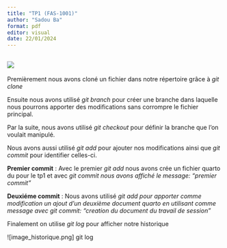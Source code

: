 ```yaml
---
title: "TP1 (FAS-1001)"
author: "Sadou Ba"
format: pdf
editor: visual
date: 22/01/2024
---
```


## ![](images/image_historique.png)

Premièrement nous avons cloné un fichier dans notre répertoire grâce à *git clone*

Ensuite nous avons utilisé *git branch* pour créer une branche dans laquelle nous pourrons apporter des modifications sans corrompre le fichier principal.

Par la suite, nous avons utilisé *git checkout* pour définir la branche que l'on voulait manipulé.

Nous avons aussi utilisé *git add* pour ajouter nos modifications ainsi que *git commit* pour identifier celles-ci.

**Premier commit** : Avec le premier *git add* nous avons crée un fichier quarto du pour le tp1 et avec *git commit nous avons affiché le message: "premier commit"*

**Deuxiéme commit** : Nous avons utilisé *git add pour apporter comme modification un ajout d'un deuxième document quarto en utilisant comme message avec git commit: "creation du document du travail de session"*

Finalement on utilise *git log* pour afficher notre historique

\![image_historique.png\] git log

```r

```
